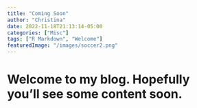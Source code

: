 ```yaml
---
title: "Coming Soon"
author: "Christina"
date: 2022-11-18T21:13:14-05:00
categories: ["Misc"]
tags: ["R Markdown", "Welcome"]
featuredImage: "/images/soccer2.png"
---
```


# Welcome to my blog. Hopefully you'll see some content soon.
